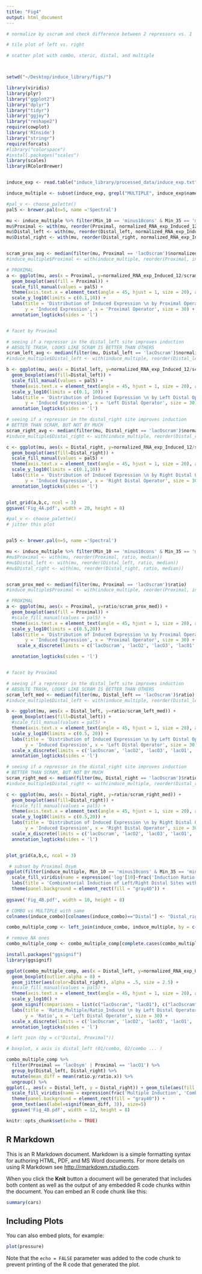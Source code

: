 ```yaml
---
title: "Fig4"
output: html_document
---
```


```r
# normalize by oscram and check difference between 2 repressors vs. 1

# tile plot of left vs. right

# scatter plot with combo, steric, distal, and multiple




```


```r
setwd("~/Desktop/induce_library/figs/")

```

```r

library(viridis)
library(plyr)
library("ggplot2")
library("dplyr")
library("tidyr")
library("ggjoy")
library("reshape2")
require(cowplot)
library('RInside')
library("stringr")
require(forcats)
#library("colorspace")
#install.packages("scales")
library(scales)
library(RColorBrewer)



```


```r

induce_exp <- read.table("induce_library/processed_data/induce_exp.txt", header = T)

induce_multiple <- subset(induce_exp, grepl("MULTIPLE", induce_exp$name)) %>% separate(col = 'name', into = c("Library", "Distal_left", "Distal_right", "Min_35", "Min_10", "Proximal"), sep = "-", remove = F) %>% mutate(induction = ratio/normalized_RNA_exp_UnInduced_12)

```

```r
#pal_v <- choose_palette()
pal5 <- brewer.pal(n=5, name ='Spectral')

mu <- induce_multiple %>% filter(Min_10 == 'minus10cons' & Min_35 == 'minus35cons')
mu$Proximal <- with(mu, reorder(Proximal, normalized_RNA_exp_Induced_12, median))
mu$Distal_left <- with(mu, reorder(Distal_left, normalized_RNA_exp_Induced_12, median))
mu$Distal_right <- with(mu, reorder(Distal_right, normalized_RNA_exp_Induced_12, median))


scram_prox_avg <- median(filter(mu, Proximal == 'lacOscram')$normalized_RNA_exp_Induced_12)
#induce_multiple$Proximal <- with(induce_multiple, reorder(Proximal, induction, median))

# PROXIMAL
a <- ggplot(mu, aes(x = Proximal, y=normalized_RNA_exp_Induced_12/scram_prox_avg)) +
  geom_boxplot(aes(fill = Proximal)) +
  scale_fill_manual(values = pal5) +
  theme(axis.text.x = element_text(angle = 45, hjust = 1, size = 20), axis.text.y =     element_text(size = 20)) +
  scale_y_log10(limits = c(0.1,10)) +
  labs(title = 'Distribution of Induced Expression \n by Proximal Operator', 
       y = 'Induced Expression', x = 'Proximal Operator', size = 30) +
  annotation_logticks(sides = 'l')


# facet by Proximal 

# seeing if a repressor in the distal_left site improves induction 
# ABSOLTE TRASH, LOOKS LIKE SCRAM IS BETTER THAN OTHERS
scram_left_avg <- median(filter(mu, Distal_left == 'lacOscram')$normalized_RNA_exp_Induced_12)
#induce_multiple$Distal_left <- with(induce_multiple, reorder(Distal_left, induction, median))

b <- ggplot(mu, aes(x = Distal_left, y=normalized_RNA_exp_Induced_12/scram_left_avg)) +
  geom_boxplot(aes(fill=Distal_left)) +
  scale_fill_manual(values = pal5) +
  theme(axis.text.x = element_text(angle = 45, hjust = 1, size = 20), axis.text.y = element_text(size = 20)) +
  scale_y_log10(limits = c(0.1, 10)) +
  labs(title = 'Distribution of Induced Expression \n by Left Distal Operator', 
       y = 'Induced Expression', x = 'Left Distal Operator', size = 30) +
  annotation_logticks(sides = 'l')

# seeing if a repressor in the distal_right site improves induction 
# BETTER THAN SCRAM, BUT NOT BY MUCH
scram_right_avg <- median(filter(mu, Distal_right == 'lacOscram')$normalized_RNA_exp_Induced_12)
#induce_multiple$Distal_right <- with(induce_multiple, reorder(Distal_right, induction, median))

c <- ggplot(mu, aes(x = Distal_right, y=normalized_RNA_exp_Induced_12/scram_right_avg)) +
  geom_boxplot(aes(fill=Distal_right)) +
  scale_fill_manual(values = pal5) +
  theme(axis.text.x = element_text(angle = 45, hjust = 1, size = 20), axis.text.y = element_text(size = 20)) +
  scale_y_log10(limits = c(0.1,10)) +
  labs(title = 'Distribution of Induced Expression \n by Right Distal Operator', 
       y = 'Induced Expression', x = 'Right Distal Operator', size = 30) +
  annotation_logticks(sides = 'l')


plot_grid(a,b,c, ncol = 3)
ggsave('Fig_4A.pdf', width = 20, height = 8)
```

```r
#pal_v <- choose_palette()
# jitter this plot


pal5 <- brewer.pal(n=5, name ='Spectral')

mu <- induce_multiple %>% filter(Min_10 == 'minus10cons' & Min_35 == 'minus35cons')
#mu$Proximal <- with(mu, reorder(Proximal, ratio, median))
#mu$Distal_left <- with(mu, reorder(Distal_left, ratio, median))
#mu$Distal_right <- with(mu, reorder(Distal_right, ratio, median))


scram_prox_med <- median(filter(mu, Proximal == 'lacOscram')$ratio)
#induce_multiple$Proximal <- with(induce_multiple, reorder(Proximal, induction, median))

# PROXIMAL
a <- ggplot(mu, aes(x = Proximal, y=ratio/scram_prox_med)) +
  geom_boxplot(aes(fill = Proximal)) +
  #scale_fill_manual(values = pal5) +
  theme(axis.text.x = element_text(angle = 45, hjust = 1, size = 20), axis.text.y =     element_text(size = 20)) +
  scale_y_log10(limits = c(0.5,20)) +
  labs(title = 'Distribution of Induced Expression \n by Proximal Operator', 
       y = 'Induced Expression', x = 'Proximal Operator', size = 30) +
    scale_x_discrete(limits = c('lacOscram', 'lacO2', 'lacO3', 'lacO1', 'lacOsym')) + 

  annotation_logticks(sides = 'l')


# facet by Proximal 

# seeing if a repressor in the distal_left site improves induction 
# ABSOLTE TRASH, LOOKS LIKE SCRAM IS BETTER THAN OTHERS
scram_left_med <- median(filter(mu, Distal_left == 'lacOscram')$ratio)
#induce_multiple$Distal_left <- with(induce_multiple, reorder(Distal_left, induction, median))

b <- ggplot(mu, aes(x = Distal_left, y=ratio/scram_left_med)) +
  geom_boxplot(aes(fill=Distal_left)) +
  #scale_fill_manual(values = pal5) +
  theme(axis.text.x = element_text(angle = 45, hjust = 1, size = 20), axis.text.y = element_text(size = 20)) +
  scale_y_log10(limits = c(0.5, 20)) +
  labs(title = 'Distribution of Induced Expression \n by Left Distal Operator', 
       y = 'Induced Expression', x = 'Left Distal Operator', size = 30) +
  scale_x_discrete(limits = c('lacOscram', 'lacO2', 'lacO3', 'lacO1', 'lacOsym')) + 
  annotation_logticks(sides = 'l')

# seeing if a repressor in the distal_right site improves induction 
# BETTER THAN SCRAM, BUT NOT BY MUCH
scram_right_med <- median(filter(mu, Distal_right == 'lacOscram')$ratio)
#induce_multiple$Distal_right <- with(induce_multiple, reorder(Distal_right, induction, median))

c <- ggplot(mu, aes(x = Distal_right, y=ratio/scram_right_med)) +
  geom_boxplot(aes(fill=Distal_right)) +
  #scale_fill_manual(values = pal5) +
  theme(axis.text.x = element_text(angle = 45, hjust = 1, size = 20), axis.text.y = element_text(size = 20)) +
  scale_y_log10(limits = c(0.5,20)) +
  labs(title = 'Distribution of Induced Expression \n by Right Distal Operator', 
       y = 'Induced Expression', x = 'Right Distal Operator', size = 30) +
  scale_x_discrete(limits = c('lacOscram', 'lacO2', 'lacO3', 'lacO1', 'lacOsym')) + 
  annotation_logticks(sides = 'l')


plot_grid(a,b,c, ncol = 3)

```



```r

 # subset by Proximal Osym
ggplot(filter(induce_multiple, Min_10 == 'minus10cons' & Min_35 == 'minus35cons'), aes(x = Distal_left, y = Distal_right)) + geom_tile(aes(fill = log10(ratio/normalized_RNA_exp_UnInduced_12))) + theme(axis.text.x = element_text(angle = 45, hjust = 1, size = 15), axis.text.y = element_text(size = 15)) +
  scale_fill_viridis(name = expression('log'[10]~frac('Induction Ratio', 'Basal Expression'))) + scale_x_discrete(limits = c("lacOscram", "lacO3", 'lacO2', 'lacO1', 'lacOsym')) + scale_y_discrete(limits = c("lacOscram", "lacO3", 'lacO2', 'lacO1', 'lacOsym')) +
  labs(title = 'Combinatorial Induction of Left/Right Distal Sites with Consensus -10/-35', x = 'Left Distal', y = 'Right Distal', size = 20) +
  theme(panel.background = element_rect(fill = "gray40")) +
  
ggsave('Fig_4B.pdf', width = 10, height = 8)

```


```r
# COMBO vs MULTIPLE with same
colnames(induce_combo)[colnames(induce_combo)=="Distal"] <- "Distal_right"

combo_multiple_comp <- left_join(induce_combo, induce_multiple, by = c("Distal_right", 'Min_10', "Min_35", "Proximal"))

# remove NA ones
combo_multiple_comp <- combo_multiple_comp[complete.cases(combo_multiple_comp), ] %>% filter(Min_10 == 'minus10cons' & Min_35 == 'minus35cons')

install.packages("ggsignif")
library(ggsignif)

ggplot(combo_multiple_comp, aes(x = Distal_left, y=normalized_RNA_exp_UnInduced_12.y/normalized_RNA_exp_UnInduced_12.x)) +
  geom_boxplot(outlier.alpha = 0) +
  geom_jitter(aes(color=Distal_right), alpha = .5, size = 2.5) +
  #scale_fill_manual(values = pal5) +
  theme(axis.text.x = element_text(angle = 45, hjust = 1, size = 20), axis.text.y = element_text(size = 20)) +
  scale_y_log10() +
  geom_signif(comparisons = list(c("lacOscram", "lacO1"), c("lacOscram", "lacOsym")), y_position=c(0.8, 0.8), map_signif_level=TRUE) +
  labs(title = 'Ratio_Multiple/Ratio_Induced \n by Left Distal Operator', 
       y = 'Ratio', x = 'Left Distal Operator', size = 30) +
  scale_x_discrete(limits = c('lacOscram', 'lacO2', 'lacO3', 'lacO1', 'lacOsym')) + 
  annotation_logticks(sides = 'l')

# left join (by = c("Distal, Proximal"))

# boxplot, x axis is distal_left (01/combo, O2/combo ... )

combo_multiple_comp %>% 
  filter(Proximal == 'lacOsym' | Proximal == 'lacO1') %>%
  group_by(Distal_left, Distal_right) %>%
  mutate(mean_diff = mean(ratio.y/ratio.x)) %>%
  ungroup() %>%
ggplot(., aes(x = Distal_left, y = Distal_right)) + geom_tile(aes(fill = mean_diff)) + theme(axis.text.x = element_text(angle = 45, hjust = 1, size = 15), axis.text.y = element_text(size = 15)) +
  scale_fill_viridis(name = expression(frac('Multiple Induction', 'Combo Induction'))) + scale_x_discrete(limits = c("lacOscram", "lacO3", 'lacO2', 'lacO1', 'lacOsym')) + scale_y_discrete(limits = c("lacOscram", "lacO3", 'lacO2', 'lacO1', 'lacOsym')) + labs(title = 'Combinatorial Induction of Left/Right Distal Sites with Consensus -10/-35 and Proximal Osym/O1', x = 'Left Distal', y = 'Right Distal', size = 20) +
  theme(panel.background = element_rect(fill = "gray40")) + 
  geom_text(aes(label=signif(mean_diff, 3)), size=5)
  ggsave('Fig_4B.pdf', width = 12, height = 8)

```



```r
knitr::opts_chunk$set(echo = TRUE)
```

## R Markdown

This is an R Markdown document. Markdown is a simple formatting syntax for authoring HTML, PDF, and MS Word documents. For more details on using R Markdown see <http://rmarkdown.rstudio.com>.

When you click the **Knit** button a document will be generated that includes both content as well as the output of any embedded R code chunks within the document. You can embed an R code chunk like this:

```r
summary(cars)
```

## Including Plots

You can also embed plots, for example:

```r
plot(pressure)
```

Note that the `echo = FALSE` parameter was added to the code chunk to prevent printing of the R code that generated the plot.
